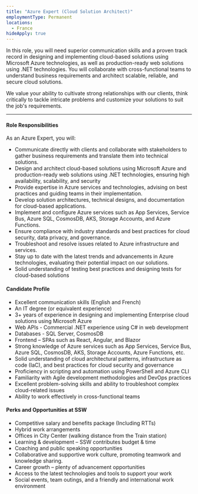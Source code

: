 ```yaml
---
title: "Azure Expert (Cloud Solution Architect)"
employmentType: Permanent
locations:
  - France
hideApply: true
---
```


In this role, you will need superior communication skills and a proven track record in designing and implementing cloud-based solutions using Microsoft Azure technologies, as well as production-ready web solutions using .NET technologies. You will collaborate with cross-functional teams to understand business requirements and architect scalable, reliable, and secure cloud solutions.

We value your ability to cultivate strong relationships with our clients, think critically to tackle intricate problems and customize your solutions to suit the job's requirements.

***

#### Role Responsibilities

As an Azure Expert, you will:

* Communicate directly with clients and collaborate with stakeholders to gather business requirements and translate them into technical solutions.
* Design and architect cloud-based solutions using Microsoft Azure and production-ready web solutions using .NET technologies, ensuring high availability, scalability, and security
* Provide expertise in Azure services and technologies, advising on best practices and guiding teams in their implementation.
* Develop solution architectures, technical designs, and documentation for cloud-based applications.
* Implement and configure Azure services such as App Services, Service Bus, Azure SQL, CosmosDB, AKS, Storage Accounts, and Azure Functions.
* Ensure compliance with industry standards and best practices for cloud security, data privacy, and governance.
* Troubleshoot and resolve issues related to Azure infrastructure and services.
* Stay up to date with the latest trends and advancements in Azure technologies, evaluating their potential impact on our solutions.
* Solid understanding of testing best practices and designing tests for cloud-based solutions

#### Candidate Profile

* Excellent communication skills (English and French)
* An IT degree (or equivalent experience)
* 3+ years of experience in designing and implementing Enterprise cloud solutions using Microsoft Azure
* Web APIs - Commercial .NET experience using C# in web development
* Databases - SQL Server, CosmosDB
* Frontend – SPAs such as React, Angular, and Blazor
* Strong knowledge of Azure services such as App Services, Service Bus, Azure SQL, CosmosDB, AKS, Storage Accounts, Azure Functions, etc.
* Solid understanding of cloud architectural patterns, infrastructure as code (IaC), and best practices for cloud security and governance
* Proficiency in scripting and automation using PowerShell and Azure CLI
* Familiarity with Agile development methodologies and DevOps practices
* Excellent problem-solving skills and ability to troubleshoot complex cloud-related issues
* Ability to work effectively in cross-functional teams

#### Perks and Opportunities at SSW

* Competitive salary and benefits package (Including RTTs)
* Hybrid work arrangements
* Offices in City Center (walking distance from the Train station)
* Learning & development – SSW contributes budget & time
* Coaching and public speaking opportunities
* Collaborative and supportive work culture, promoting teamwork and knowledge sharing.
* Career growth – plenty of advancement opportunities
* Access to the latest technologies and tools to support your work
* Social events, team outings, and a friendly and international work environment

